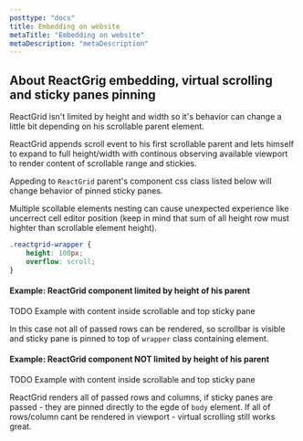 ```yaml
---
posttype: "docs"
title: Embedding on website
metaTitle: "Embedding on website"
metaDescription: "metaDescription"
---
```


## About ReactGrig embedding, virtual scrolling and sticky panes pinning

ReactGrid isn't limited by height and width so it's behavior can change a little bit depending on his scrollable parent element.

ReactGrid appends scroll event to his first scrollable parent and lets himself to expand to full height/width with 
continous observing available viewport to render content of scrollable range and stickies. 

Appeding to `ReactGrid` parent's component css class listed below will change behavior of pinned sticky panes.

Multiple scollable elements nesting can cause unexpected experience like uncerrect cell editor position 
(keep in mind that sum of all height row must highter than scrollable element height).

```css
.reactgrid-wrapper {
    height: 100px;
    overflow: scroll;
}
```

#### Example: ReactGrid component limited by height of his parent

TODO Example with content inside scrollable and top sticky pane

In this case not all of passed rows can be rendered, so scrollbar is visible and sticky pane is pinned to top of
`wrapper` class containing element. 

#### Example: ReactGrid component NOT limited by height of his parent

TODO Example with content inside scrollable and top sticky pane

ReactGrid renders all of passed rows and columns, if sticky panes are passed - they are pinned directly to the egde 
of `body` element. If all of rows/column cant be rendered in viewport - virtual scrolling still works great. 

